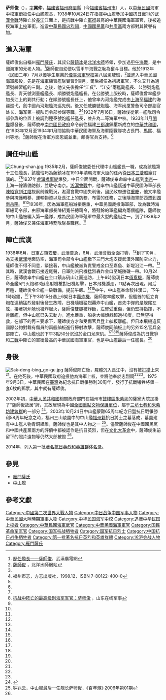 {{Infobox Biography
| subject_name   = 薩師俊
| image_name     = Sak Su-gong.jpg|frame|right
| image_size     = 130px
| image_caption  = 薩師俊
| date_of_birth  = 1896年
| place_of_birth = {{QING|福建省}}[[福州府|福州府]][[閩縣|閩縣]]（今[[福建省|福建省]][[福州市|福州市]]）
| date_of_death  = {{death date and age|1938|10|24|1896}}{{KIA}}
| place_of_death = {{CHN-1928}}[[漢口市|漢口市]]
| nationality    = {{CHN-1928}}
}}

'''萨师俊'''（{{bd|1896年||1938年||}}），[[表字|字]]'''翼仲'''，[[福建省|福建省]][[福州府|福州府]][[閩縣|閩縣]]（今[[福建省|福建省]][[福州市|福州市]]）人，以[[中華民國|中華民國]]海軍[[中校|中校]][[軍銜|軍銜]]擔任[[中山艦|中山艦]]艦長，1938年10月24日在指揮中山艦參加[[中國抗日戰爭|中國抗日戰爭]]的[[武漢會戰|武漢會戰]]時陣亡於[[長江|長江]]江面上，是抗戰中陣亡[[軍銜|軍銜]]最高的中華民國海軍軍官，後被追授海軍[[上校|上校]]軍銜，進靈[[台灣忠烈祠|中華民國忠烈祠]]，[[中國國民黨|中國國民黨]]和[[中國共產黨|共產黨]]兩方都對其贊譽有加。

==進入海軍==
薩師俊出自福州[[雁門薩氏|雁門薩氏]]，其叔公[[薩鎮冰|薩鎮冰]]是[[北洋水師|北洋水師]]將領，參加過[[甲午海戰|甲午海戰]]，是中國海軍的元老人物。<ref name="歷任艦長——薩師俊">[http://gd.whbc.com.cn/zhuanti/zsj/lrjz/14.htm 歷任艦長——薩師俊]{{dead link|date=2018年1月 |bot=InternetArchiveBot |fix-attempted=yes }}，武漢廣電網</ref>薩師俊自幼便以雪甲午海戰之恥為奮斗目標。他於1913年（民國二年）7月以優等生畢業於[[煙臺海軍學校|煙臺海軍學校]]第八屆駕駛班，<ref name="薩師俊">[http://www.beiyang.org/mrt/sashijun.htm 薩師俊] {{Wayback|url=http://www.beiyang.org/mrt/sashijun.htm |date=20110109205730 }}，北洋水師網站</ref>並進入中華民國海軍服役，先是在海軍練習艦隊實習6個月，爾后補任為初級軍官，不久又升為通濟號練習艦的三副。之後，他又先後擔任“江貞”、“江安”兩艦副艦長、公勝號炮艦艦長、青天號測量艦艦長、順勝號炮艦艦長。在公勝號上服役時，薩師俊曾率艦參加長江上的剿共行動；在順勝號艦長任上，他曾率內河炮艦完成由[[上海|上海]]至[[福建|福建]]的海疆巡弋，創中國內河炮艦海巡先例。後又任威勝號炮艦、海军闽厦警备司令部副官处长、海军第一舰队司令部参谋等職。<ref name="歷任艦長——薩師俊"/><ref name="福州市志">福州市志，方志出版社，1998.12，ISBN 7-80122-400-0</ref>1932年7月16日，薩師俊從第一艦隊司令部參謀的位置上被調到楚泰號炮艦任艦長，並升為二等海军中校。1933年11月[[閩變|閩變]]爆發後，薩師俊奉[[南京國民政府|南京國民政府]]命令前往福建[[三都澳|三都澳]]鎮壓新成立的[[中華共和國|中華共和國]]，在1933年12月至1934年1月間協助中華民國海軍及海軍陸戰隊攻占長門、[[馬尾|馬尾]]、福州等地。<ref name="歷任艦長——薩師俊"/>薩師俊在治軍方面恩威並重，頗得官兵支持。<ref name="福州市志"/>

==調任中山艦==
[[File:Chung-shan.jpg|thumb]]
1935年2月，薩師俊被委任代理中山艦艦長一職，成為該艦第十三任艦長，該艦恰巧為薩鎮冰在1910年清朝海軍大臣的任內從[[日本|日本]][[三菱|三菱]]船廠訂購的。<ref name="薩師俊"/><ref name="抗战中阵亡的最高级别海军军官：萨师俊">[http://www.cnhuu.com/junshi/junlishi/200904/junshi_456010.html 抗战中阵亡的最高级别海军军官：萨师俊] {{webarchive|url=https://web.archive.org/web/20111203011532/http://cnhuu.com/junshi/junlishi/200904/junshi_456010.html |date=2011-12-03 }}，山东在线军事</ref>1937年[[盧溝橋事變|盧溝橋事變]]爆發，中日全面開戰，薩師俊奉命率中山艦到[[南京|南京]]—上海一線籌備防御，並駐守南京。[[淞滬會戰|淞滬會戰]]中，他率中山艦護送中華民國海軍部長[[陳紹寬|陳紹寬]]到[[江陰|江陰]]視察前線戰況，淞滬會戰中國失利後，國民政府遷往[[重慶|重慶]]，他又率艦參與掩護轉移、運輸物資以及長江上的防務、布雷的任務，之後隨海軍部西遷到[[湖南|湖南]][[岳陽|岳陽]]。<ref name="歷任艦長——薩師俊"/><ref name="福州市志"/>1938年，因為海軍艦船減損嚴重，中華民國裁撤海軍部，改為戰時海軍總司令部，由原海軍部長陳紹寬任總司令，將殘餘的軍艦編為兩個艦隊，薩師俊的中山艦被編入第一艦隊，成為民國海軍殘軍中最大型的艦艇之一。到了1938年2月，薩師俊又兼任海軍特務隊隊長職務。<ref name="歷任艦長——薩師俊"/>

==陣亡武漢==
1938年6月，日軍占領[[安慶|安慶]]，武漢告急，6月，武漢會戰全面打響，<ref name="薩師俊"/>到了10月，為支援[[武漢|武漢]]地面防空，海軍司令部令中山艦撤下三門大炮支援武漢外圍防空火力，薩師俊不得不同意，緊接著，中山艦被派負責警戒金口至嘉魚、新堤沿江一帶。<ref name="抗战中阵亡的最高级别海军军官：萨师俊"/>其時，武漢會戰已接近尾聲，日軍則派飛機猛烈轟炸金口至城陵磯一帶。10月24日，薩師俊率中山艦在金口鎮赤矾山江面巡防，上午9時發現日本[[偵察機|偵察機]]，薩師俊命全艦5門火炮和3挺高射機槍對日機射擊，日本飛機遁走，11點再次出現，爾后再遁，薩師俊令全艦一級戰備，提前午飯。<ref name="薩師俊"/><ref name="福州市志"/>中午，中山艦奉命駛往漢口，下午1時起錨，<ref name="薩師俊"/>下午3時15分遇上6架日本[[轟炸機|轟炸機]]，薩師俊率艦攻擊，但艦首的厄立肯炮在連續猛烈發射後發生故障，日機隨機猛烈轟炸中山艦，首先中彈的是舰尾左舷，接著锅炉舱也被炸起火，薩師俊雙腿被炸斷，左臂受重傷，但仍堅持指揮，不肯離艦，但中山艦已失去動力，進水嚴重，船身大幅傾斜超過40度，已無望得救，在部下的再三要求下，薩師俊方才和受傷官兵登上舢板離艦。但日本飛機違反國際公約對載有傷員的兩艘舢板進行掃射攻擊，薩師俊同舢板上的另外15名官兵全部陣亡，中山艦也於下午3點50分沉沒於金口龙床矶。<ref name="薩師俊"/><ref name="福州市志"/><ref name="抗战中阵亡的最高级别海军军官：萨师俊"/>薩師俊成為抗日戰爭和[[二戰|二戰]]中陣亡的軍銜最高的中華民國海軍軍官，也是中山艦最后一任艦長。<ref name="歷任艦長——薩師俊"/>

==身後==
[[File:Sak-deng-bing_go-gu.jpg|thumb]]
薩師俊陣亡後，屍體沉入長江中，沒有被[[打撈|打撈]]上來 <ref name="抗战中阵亡的最高级别海军军官：萨师俊"/>。在他死後，中華民國政府追授他為海軍上校，並將他奉於[[忠烈祠|忠烈祠]]<ref name="歷任艦長——薩師俊"/><ref name="福州市志"/>。1975年9月3日，中華民國在[[臺灣|臺灣]]為紀念抗日戰爭勝利30周年，發行了抗戰犧牲將領一套6枚的郵票，其中就有薩師俊。

2002年初，[[中華人民共和國|中華人民共和國]]相關政府部門在福州市[[鼓樓區|鼓樓區]][[朱紫坊|朱紫坊]]的薩家大院加掛了“薩師俊故居”牌，其故居現為中國[[全國重點文物保護單位|全國重點文物保護單位]]，屬于[[三坊七巷和朱紫坊建筑群|三坊七巷和朱紫坊建筑群]]的一部分 <ref name="国务院关于核定并公布第六批全国重点文物保护单位的通知">{{Cite web |url=http://www.gov.cn/zwgk/2006-06/02/content_297818.htm |title=国务院关于核定并公布第六批全国重点文物保护单位的通知 |accessdate=2009-10-07 |archive-date=2012-08-05 |archive-url=https://archive.is/20120805113248/http://www.gov.cn/zwgk/2006-06/02/content_297818.htm |dead-url=no }}</ref>。2003年10月24日中山艦蒙難65周年紀念日暨抗日戰爭勝利58周年紀念之時，福州三山陵園中的中山艦[[福州民系|福州籍]]抗日將士之墓落成，墓園建有中山艦人物青銅組雕，薩師俊也是其中人物之一 <ref name="中山舰最后一任舰长萨师俊">钟兆云，中山舰最后一任舰长萨师俊，《百年潮》·2006年第01期 </ref>。儘管薩師俊在中國國民黨和中國共產黨兩方的評價中都被認作是抗日英烈，但在[[文化大革命|文化大革命]]中，薩師俊生前留下的照片遺物等仍然大部被毀 <ref name="薩師俊"/>。

2014年，列入第一批[[著名抗日英烈和英雄群体名录|著名抗日英烈和英雄群体名录]]。

==參見==
*[[雁門薩氏|雁門薩氏]]
*[[中山艦|中山艦]]

==參考文獻==
{{Reflist}}

{{DEFAULTSORT:C}}
[[Category:中國第二次世界大戰人物|Category:中國第二次世界大戰人物]]
[[Category:中日战争中国军事人物|Category:中日战争中国军事人物]]
[[Category:中華民國大陸時期軍事人物|Category:中華民國大陸時期軍事人物]]
[[Category:中华民国海军中校|Category:中华民国海军中校]]
[[Category:追赠中华民国上校者|Category:追赠中华民国上校者]]
[[Category:中華民國海軍武官|Category:中華民國海軍武官]]
[[Category:中華民國海軍軍官|Category:中華民國海軍軍官]]
[[Category:国民革命军军官|Category:国民革命军军官]]
[[Category:国军抗战牺牲者|Category:国军抗战牺牲者]]
[[Category:国军抗日烈士|Category:国军抗日烈士]]
[[Category:中国抗日战争牺牲者|Category:中国抗日战争牺牲者]]
[[Category:第一批著名抗日英烈和英雄群體|Category:第一批著名抗日英烈和英雄群體]]
[[Category:淞沪会战人物|Category:淞沪会战人物]]
[[Category:雁門薩氏|Category:雁門薩氏]]